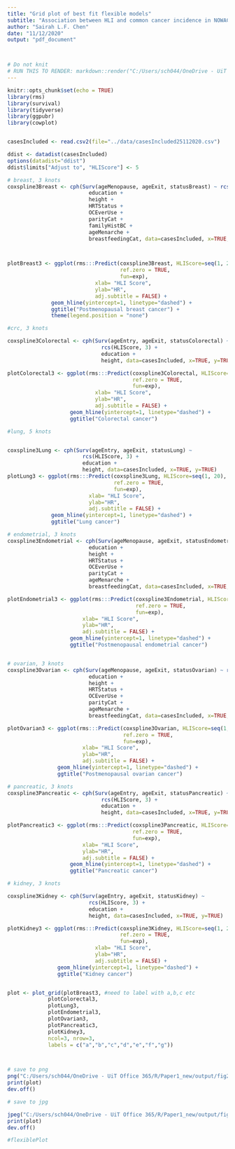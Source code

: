 ```yaml
---
title: "Grid plot of best fit flexible models"
subtitle: "Association between HLI and common cancer incidence in NOWAC"
author: "Sairah L.F. Chen"
date: "11/12/2020"
output: "pdf_document" 



# Do not knit
# RUN THIS TO RENDER: markdown::render("C:/Users/sch044/OneDrive - UiT Office 365/R/Paper1_new/r_docs/flexible_bestfit_plot.Rmd", output_format= "pdf_document", output_file = "C:/Users/sch044/OneDrive - UiT Office 365/R/Paper1_new/output/figure_2.pdf")
---
```



```r
knitr::opts_chunk$set(echo = TRUE)
library(rms)
library(survival)
library(tidyverse)
library(ggpubr)
library(cowplot)


casesIncluded <- read.csv2(file="../data/casesIncluded25112020.csv")
```
```r
ddist <- datadist(casesIncluded)
options(datadist="ddist")
ddist$limits["Adjust to", "HLIScore"] <- 5
```



```r


# breast, 3 knots
coxspline3Breast <- cph(Surv(ageMenopause, ageExit, statusBreast) ~ rcs(HLIScore, 3) + 
                          education +
                          height +
                          HRTStatus +
                          OCEverUse +
                          parityCat +
                          familyHistBC +
                          ageMenarche +
                          breastfeedingCat, data=casesIncluded, x=TRUE, y=TRUE)



plotBreast3 <- ggplot(rms:::Predict(coxspline3Breast, HLIScore=seq(1, 20), 
                                    ref.zero = TRUE,
                                    fun=exp),
                            xlab= "HLI Score",
                            ylab="HR",
                            adj.subtitle = FALSE) +
              geom_hline(yintercept=1, linetype="dashed") +
              ggtitle("Postmenopausal breast cancer") +
              theme(legend.position = "none")

#crc, 3 knots

coxspline3Colorectal <- cph(Surv(ageEntry, ageExit, statusColorectal) ~ 
                              rcs(HLIScore, 3) + 
                              education +
                              height, data=casesIncluded, x=TRUE, y=TRUE)

plotColorectal3 <- ggplot(rms:::Predict(coxspline3Colorectal, HLIScore=seq(1, 20),
                                        ref.zero = TRUE,
                                        fun=exp),
                            xlab= "HLI Score",
                            ylab="HR",
                            adj.subtitle = FALSE) + 
                    geom_hline(yintercept=1, linetype="dashed") +
                    ggtitle("Colorectal cancer")

#lung, 5 knots


coxspline3Lung <- cph(Surv(ageEntry, ageExit, statusLung) ~ 
                        rcs(HLIScore, 3) + 
                        education +
                        height, data=casesIncluded, x=TRUE, y=TRUE)
plotLung3 <- ggplot(rms:::Predict(coxspline3Lung, HLIScore=seq(1, 20),
                                  ref.zero = TRUE,
                                  fun=exp),
                          xlab= "HLI Score",
                          ylab="HR",
                          adj.subtitle = FALSE) + 
              geom_hline(yintercept=1, linetype="dashed") +
              ggtitle("Lung cancer")

# endometrial, 3 knots
coxspline3Endometrial <- cph(Surv(ageMenopause, ageExit, statusEndometrial) ~ rcs(HLIScore, 3) + 
                          education +
                          height +
                          HRTStatus +
                          OCEverUse +
                          parityCat +
                          ageMenarche +
                          breastfeedingCat, data=casesIncluded, x=TRUE, y=TRUE)

plotEndometrial3 <- ggplot(rms:::Predict(coxspline3Endometrial, HLIScore=seq(1, 20),
                                         ref.zero = TRUE,
                                         fun=exp),
                        xlab= "HLI Score",
                        ylab="HR",
                        adj.subtitle = FALSE) + 
                    geom_hline(yintercept=1, linetype="dashed") +
                    ggtitle("Postmenopausal endometrial cancer")


# ovarian, 3 knots
coxspline3Ovarian <- cph(Surv(ageMenopause, ageExit, statusOvarian) ~ rcs(HLIScore, 3) + 
                          education +
                          height +
                          HRTStatus +
                          OCEverUse +
                          parityCat +
                          ageMenarche +
                          breastfeedingCat, data=casesIncluded, x=TRUE, y=TRUE)

plotOvarian3 <- ggplot(rms:::Predict(coxspline3Ovarian, HLIScore=seq(1, 20),
                                     ref.zero = TRUE,
                                     fun=exp),
                        xlab= "HLI Score",
                        ylab="HR",
                        adj.subtitle = FALSE) + 
                geom_hline(yintercept=1, linetype="dashed") +
                ggtitle("Postmenopausal ovarian cancer")

# pancreatic, 3 knots
coxspline3Pancreatic <- cph(Surv(ageEntry, ageExit, statusPancreatic) ~ 
                              rcs(HLIScore, 3) + 
                              education +
                              height, data=casesIncluded, x=TRUE, y=TRUE)

plotPancreatic3 <- ggplot(rms:::Predict(coxspline3Pancreatic, HLIScore=seq(1, 20),
                                        ref.zero = TRUE,
                                        fun=exp),
                        xlab= "HLI Score",
                        ylab="HR",
                        adj.subtitle = FALSE) + 
                    geom_hline(yintercept=1, linetype="dashed") +
                    ggtitle("Pancreatic cancer")

# kidney, 3 knots

coxspline3Kidney <- cph(Surv(ageEntry, ageExit, statusKidney) ~ 
                          rcs(HLIScore, 3) + 
                          education +
                          height, data=casesIncluded, x=TRUE, y=TRUE)

plotKidney3 <- ggplot(rms:::Predict(coxspline3Kidney, HLIScore=seq(1, 20),
                                    ref.zero = TRUE,
                                    fun=exp),
                            xlab= "HLI Score",
                            ylab="HR",
                            adj.subtitle = FALSE) + 
                geom_hline(yintercept=1, linetype="dashed") +
                ggtitle("Kidney cancer")


plot <- plot_grid(plotBreast3, #need to label with a,b,c etc
             plotColorectal3, 
             plotLung3,
             plotEndometrial3,
             plotOvarian3,
             plotPancreatic3,
             plotKidney3,
             ncol=3, nrow=3,
             labels = c("a","b","c","d","e","f","g")) 



# save to png
png("C:/Users/sch044/OneDrive - UiT Office 365/R/Paper1_new/output/fig2.png", width= 1000, height = 1000)
print(plot)
dev.off()

# save to jpg

jpeg("C:/Users/sch044/OneDrive - UiT Office 365/R/Paper1_new/output/figure_2.jpg", width= 10, height = 10, units ="in", res = 600)
print(plot)
dev.off()

#flexiblePlot

```






